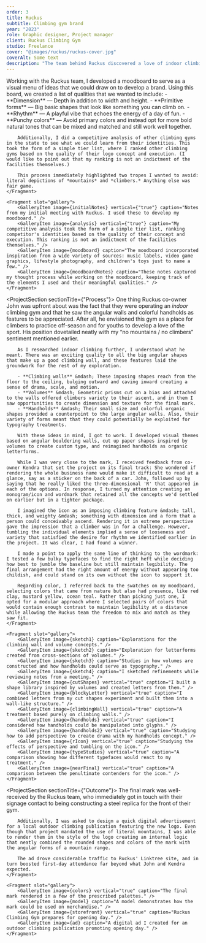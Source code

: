 ```yaml
---
order: 3
title: Ruckus
subtitle: Climbing gym brand
year: "2023"
role: Graphic designer, Project manager
client: Ruckus Climbing Gym
studio: Freelance
cover: "@images/ruckus/ruckus-cover.jpg"
coverAlt: Some text
description: "The team behind Ruckus discovered a love of indoor climbing through their daughter, who took an interest in the activity at a young age. Dissatisfied with the lack of climbing options in their area, they built a new facility and wanted an identity to match the rambunctious spirit of kids and the kids-at-heart."
---
```




<ProjectSection sectionTitle="Concept">
    <Fragment slot="text">
        Working with the Ruckus team, I developed a moodboard to serve as a visual menu of ideas that we could draw on to develop a brand. Using this board, we created a list of qualities that we wanted to include:
        - **Dimension** &mdash; Depth in addition to width and height.
        - **Primitive forms** &mdash; Big basic shapes that look like something you can climb on.
        - **Rhythm** &mdash; A playful vibe that echoes the energy of a day of fun.
        - **Punchy colors** &mdash; Avoid primary colors and instead opt for more bold natural tones that can be mixed and matched and still work well together.

        Additionally, I did a competitive analysis of other climbing gyms in the state to see what we could learn from their identities. This took the form of a simple tier list, where I ranked other climbing gyms based on the quality of their logo concept and execution. (I would like to point out that my ranking is not an indictment of the facilities themselves.)
        
        This process immediately highlighted two tropes I wanted to avoid: literal depictions of *mountains* and *climbers.* Anything else was fair game.
    </Fragment>

    <Fragment slot="gallery">
        <GalleryItem image={initialNotes} vertical={"true"} caption="Notes from my initial meeting with Ruckus. I used these to develop my moodboard." />
        <GalleryItem image={analysis} vertical={"true"} caption="My competitive analysis took the form of a simple tier list, ranking competitor's identities based on the quality of their concept and execution. This ranking is not an indictment of the facilities themselves." />
        <GalleryItem image={moodboard} caption="The moodboard incorporated inspiration from a wide variety of sources: music labels, video game graphics, lifestyle photography, and children's toys just to name a few." />
        <GalleryItem image={moodboardNotes} caption="These notes captured my thought process while working on the moodboard, keeping track of the elements I used and their meaningful qualities." />
    </Fragment>
</ProjectSection>

<ProjectSection sectionTitle={"Process"}>
    <Fragment slot="text">
        One thing Ruckus co-owner John was upfront about was the fact that they were operating an *indoor* climbing gym and that he saw the angular walls and colorful handholds as features to be appreciated. After all, he envisioned this gym as a place for climbers to practice off-season and for youths to develop a love of the sport. His position dovetailed neatly with my “no mountains / no climbers” sentiment mentioned earlier.

        As I researched indoor climbing further, I understood what he meant. There was an exciting quality to all the big angular shapes that make up a good climbing wall, and these features laid the groundwork for the rest of my exploration.

        - **Climbing walls** &mdash; These imposing shapes reach from the floor to the ceiling, bulging outward and caving inward creating a sense of drama, scale, and motion.
        - **Volumes** &mdash; Geometric prisms cut on a bias and attached to the walls offered climbers variety to their ascent, and in them I saw opportunities to create dimension and texture for the final mark.
        - **Handholds** &mdash; Their small size and colorful organic shapes provided a counterpoint to the large angular walls. Also, their variety of forms meant that they could potentially be exploited for typography treatments.

        With these ideas in mind, I got to work. I developed visual themes based on angular bouldering walls, cut up paper shapes inspired by volumes to create custom type, and reimagined handholds as organic letterforms.

        While I was very close to the mark, I received feedback from co-owner Kendra that set the project on its final track: She wondered if rendering the whole business name would make it difficult to read at a glance, say as a sticker on the back of a car. John, followed up by saying that he really liked the three-dimensional 'R' that appeared in each of the options. In response, I turned my attention creating an monogram/icon and wordmark that retained all the concepts we'd settled on earlier but in a tighter package.

        I imagined the icon as an imposing climbing feature &mdash; tall, thick, and weighty &mdash; something with dimension and a form that a person could conceivably ascend. Rendering it in extreme perspective gave the impression that a climber was in for a challenge. However, tumbling the individual elements implied a sense of looseness and variety that satisfied the desire for rhythm we identified earlier in the project. It was clear, I had found a winner.

        I made a point to apply the same line of thinking to the wordmark: I tested a few bulky typefaces to find the right heft while deciding how best to jumble the baseline but still maintain legibility. The final arrangement had the right amount of energy without appearing too childish, and could stand on its own without the icon to support it.

        Regarding color, I referred back to the swatches on my moodboard, selecting colors that came from nature but also had presence, like red clay, mustard yellow, ocean teal. Rather than picking just one, I opted for a modular approach where I selected pairs of colors that would contain enough contrast to maintain legibility at a distance while allowing the Ruckus team the freedom to mix and match as they saw fit.
    </Fragment>

    <Fragment slot="gallery">
        <GalleryItem image={sketch1} caption="Explorations for the climbing wall and volume concepts." />
        <GalleryItem image={sketch2} caption="Exploration for letterforms created from cross-sections of volumes." />
        <GalleryItem image={sketch3} caption="Studies in how volumes are constructed and how handholds could serve as typography." />
        <GalleryItem image={sketch4} caption="I sketched refinements while reviewing notes from a meeting." />
        <GalleryItem image={cutShapes} vertical="true" caption="I built a shape library inspired by volumes and created letters from them." />
        <GalleryItem image={blockyLetter} vertical="true" caption="I combined letters from my cut shapes experiment and built them into a wall-like structure." />
        <GalleryItem image={climbingWall} vertical="true" caption="A treatment based purely on climbing walls." />
        <GalleryItem image={handholds} vertical="true" caption="I considered how handholds could be manipulated into glyphs." />
        <GalleryItem image={handholds2} vertical="true" caption="Studying how to add perspective to create drama with my handholds concept." />
        <GalleryItem image={rIcon} vertical="true" caption="Studying the effects of perspective and tumbling on the icon." />
        <GalleryItem image={typeStudies} vertical="true" caption="A comparison showing how different typefaces would react to my treatment." />
        <GalleryItem image={nearFinal} vertical="true" caption="A comparison between the penultimate contenders for the icon." />
    </Fragment>
</ProjectSection>

<ProjectSection sectionTitle={"Outcome"}>
    <Fragment slot="text">
        The final mark was well-received by the Ruckus team, who immediately got in touch with their signage contact to being constructing a steel replica for the front of their gym. 
        
        Additionally, I was asked to design a quick digital advertisement for a local outdoor climbing publication featuring the new logo. Even though that project mandated the use of literal mountains, I was able to render them in the style of the logo creating an internal logic that neatly combined the rounded shapes and colors of the mark with the angular forms of a mountain range.
        
        The ad drove considerable traffic to Ruckus' Linktree site, and in turn boosted first-day attendance far beyond what John and Kendra expected.
    </Fragment>

    <Fragment slot="gallery">
        <GalleryItem image={colors} vertical="true" caption="The final mark rendered in a few of the prescribed palettes." />
        <GalleryItem image={model} caption="A model demonstrates how the mark could be used on merchandise." />
        <GalleryItem image={storefront} vertical="true" caption="Ruckus Climbing Gym prepares for opening day." />
        <GalleryItem image={ad} caption="A digital ad I created for an outdoor climbing publication promoting opening day." />
    </Fragment>
</ProjectSection>
